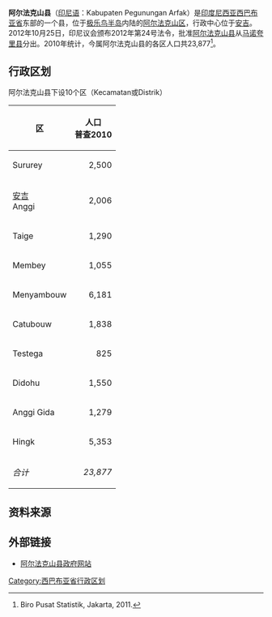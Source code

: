 {{Infobox settlement
| name = 阿尔法克山<br>Arfak Mountains
| settlement_type = 县<br>Kabupaten
| image_seal             = Lambang Kabupaten Pegunungan Arfak.webp
|subdivision_type       = 國家
|subdivision_name       = {{IDN}}
|subdivision_type1      = 省份
|subdivision_name1      = [[西巴布亚省|西巴布亚省]]
|subdivision_type2      = 行政中心
|subdivision_name2      = [[安吉_(印尼)|安吉]]
| nickname = 
| capital = 
|government_type        = 
|leader_title           = 摄政
|leader_name            = Yusak Wabia
|leader_title1          = 
|leader_name1           = 
|leader_title2          =
|leader_name2           =
|leader_title3          =
|leader_name3           = 
|established_title      =  <!-- Settled -->
|established_date       = 
|established_title2     =  <!-- Incorporated (town) -->
|established_date2      = 
|established_title3     =  <!-- Incorporated (city) -->
|established_date3      = 
|area_magnitude         = 
|area_total_km2             = 	2,773.74
|area_total_sq_mi        = 
|area_land_km2              = 
|area_land_sq_mi         = 
|area_water_km2             = 
|area_water_sq_mi        = 
|area_water_percent     = 
|area_urban_km2             = 
|area_urban_sq_mi        = 
|area_metro_km2             = 
|area_metro_sq_mi        = 
|population_as_of       = 2010年
|population_note        = 
|population_total       = 23,877
|population_density_km2     = auto
|population_density_sq_mi = 
|population_metro       =
|population_density_metro_km2 =
|population_density_metro_sq_mi =
|population_urban       = 
|population_density_urban_km2 =
|population_density_urban_mi2 =
|timezone               = 印尼东部时区
|utc_offset             = +09:00
|timezone_DST           = 
|utc_offset_DST         = 
|latd= |latm= |lats= |latNS=
|longd= |longm= |longs= |longEW=
|elevation_m              = 
|elevation_ft           = 
|postal_code_type       =  <!-- enter ZIP code, Postcode, Post code, Postal code... -->
|postal_code            =
|area_code              = 
|website                = http://www.pegafkab.go.id/
|footnotes              = 
}}

'''阿尔法克山县'''（[[印尼语|印尼语]]：Kabupaten Pegunungan Arfak）是[[印度尼西亚|印度尼西亚]][[西巴布亚省|西巴布亚省]]东部的一个县，位于[[极乐鸟半岛|极乐鸟半岛]]内陆的[[阿尔法克山脉|阿尔法克山区]]，行政中心位于[[安吉_(印尼)|安吉]]。2012年10月25日，印尼议会颁布2012年第24号法令，批准[[阿尔法克山县|阿尔法克山县]]从[[马诺夸里县|马诺夸里县]]分出。2010年统计，今属阿尔法克山县的各区人口共23,877<ref>Biro Pusat Statistik, Jakarta, 2011.</ref>。

==行政区划==

阿尔法克山县下设10个区（Kecamatan或Distrik）

{| class="sortable wikitable"
|-
! 区 || 人口<br>普查2010
|-
| Sururey ||align="right"|2,500
|-
| [[安吉_(印尼)|安吉]]<br>Anggi ||align="right"|2,006
|-
| Taige ||align="right"|1,290
|-
| Membey ||align="right"|1,055
|-
| Menyambouw ||align="right"|6,181
|-
| Catubouw ||align="right"|1,838
|-
| Testega ||align="right"|825
|-
| Didohu ||align="right"|1,550
|-
| Anggi Gida ||align="right"|1,279
|-
| Hingk ||align="right"|5,353
|-
| ''合计'' ||align="right"|''23,877''
|}

==资料来源==

<references />

==外部链接==

* [https://web.archive.org/web/20170429072549/http://pegafkab.go.id/ 阿尔法克山县政府网站]

{{西巴布亚省行政区划}}

[[Category:西巴布亚省行政区划|Category:西巴布亚省行政区划]]